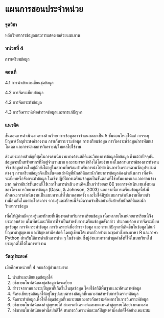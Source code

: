 # แผนการสอนประจำหน่วย {.unnumbered}

### **ชุดวิชา**

หลักวิทยาการข้อมูลและการแสดงผลด้วยแผนภาพ

### **หน่วยที่ 4**

การเตรียมข้อมูล

### **ตอนที่**

4.1 การนำเข้าและเขียนชุดข้อมูล

4.2 การจัดระเบียบข้อมูล

4.2 การจัดกระทำข้อมูล

4.3 การวิเคราะห์เพื่อสำรวจข้อมูลและการแก้ปัญหา

### **แนวคิด**

ขั้นตอนการดำเนินงานทางด้านวิทยาการข้อมูลอาจจำแนกออกเป็น 5 ขั้นตอนใหญ่ได้แก่ การระบุปัญหา/วัตถุประสงค์ของงาน การเก็บรวบรวมข้อมูล การเตรียมข้อมูล การวิเคราะห์ข้อมูล/การพัฒนาโมเดล และการนำผลการวิเคราะห์/โมเดลไปใช้งาน

ส่วนประกอบสำคัญที่สุดในการดำเนินงานทางด้านสถิติและวิทยาการข้อมูลคือข้อมูล ถึงแม้ว่าปัจจุบันข้อมูลจะเป็นทรัพยากรที่มีอยู่จำนวนมาก และสามารถเข้าถึงได้โดยง่าย แต่ในสถานการณ์ของการทำงานจริง ข้อมูลส่วนใหญ่มักยังไม่อยู่ในสภาพที่พร้อมสำหรับการนำไปดำเนินการวิเคราะห์ตามวัตถุประสงค์ต่าง ๆ การเตรียมข้อมูลจึงเป็นขั้นตอนสำคัญที่นักสถิติและนักวิทยาการข้อมูลต้องดำเนินการ เพื่อจัดระเบียบหรือจัดกระทำข้อมูล ในเชิงปฏิบัติการเตรียมข้อมูลเป็นขั้นตอนที่ใช้ทรัพยากรและเวลาค่อนข้างมาก กล่าวกันว่าขั้นตอนนี้ใช้เวลาในการดำเนินงานคิดเป็นกว่าร้อยละ 80 ของการดำเนินงานทั้งหมดของโครงการวิทยาการข้อมูล (Dasu, & Johnson, 2003) นอกจากนี้การเตรียมข้อมูลนี้ยังมีลักษณะการดำเนินงานเป็นแบบทวนซ้ำไปมาหลายครั้ง และไม่ได้มีรูปแบบการดำเนินงานที่ตายตัวเหมือนกันในแต่ละโครงการ ความรู้และทักษะนี้จึงมีความจำเป็นอย่างยิ่งสำหรับนักสถิติและนักวิทยาการข้อมูล

เพื่อให้ผู้อ่านมีความรู้และทักษะที่เพียงพอสำหรับการเตรียมข้อมูล เนื้อหาภายในหน่วยการเรียนนี้จึงประกอบด้วย มโนทัศน์และวิธีการที่จำเป็นสำหรับการเตรียมข้อมูลดังกล่าว ประกอบด้วย การจัดระเบียบชุดข้อมูล การจัดกระทำข้อมูล การวิเคราะห์เพื่อสำรวจข้อมูล และการแก้ปัญหาที่เกิดขึ้นในข้อมูลได้แก่ ปัญหาค่าสูญหาย และปัญหาค่าผิดปกติ โดยผู้เขียนได้แทรกตัวอย่างและชุดคำสั่งของภาษา R และภาษา Python สำหรับใช้การดำเนินการต่าง ๆ ในข้างต้น ซึ่งผู้อ่านสามารถนำชุดคำสั่งที่ให้ในบทเรียนไปประยุกต์ใช้ได้ในการทำงาน

### **วัตถุประสงค์**

เมื่อศึกษาหน่วยที่ 4 จบแล้วผู้อ่านสามารถ

1.  นำเข้าและเขียนชุดข้อมูลได้
2.  อธิบายมโนทัศน์ของชุดข้อมูลจัดระเบียบ
3.  สำรวจสภาพและระบุปัญหาที่เกิดขึ้นในชุดข้อมูล โดยใช้สถิติพื้นฐานและทัศนภาพข้อมูล
4.  จัดระเบียบชุดข้อมูลให้อยู่ในรูปแบบตารางข้อมูลที่เหมาะสมสำหรับการวิเคราะห์ข้อมูล
5.  จัดกระทำข้อมูลเพื่อให้ได้ชุดข้อมูลที่เหมาะสมและตรงกับความต้องการในการวิเคราะห์ข้อมูล
6.  อธิบายมโนทัศน์ของค่าสูญหายได้ สามารถวิเคราะห์และทดแทนค่าสูญหายได้อย่างเหมาะสม
7.  อธิบายมโนทัศน์ของค่าผิดปกติได้ สามารถวิเคราะห์และแก้ปัญหาค่าผิดปกติได้อย่างเหมาะสม
